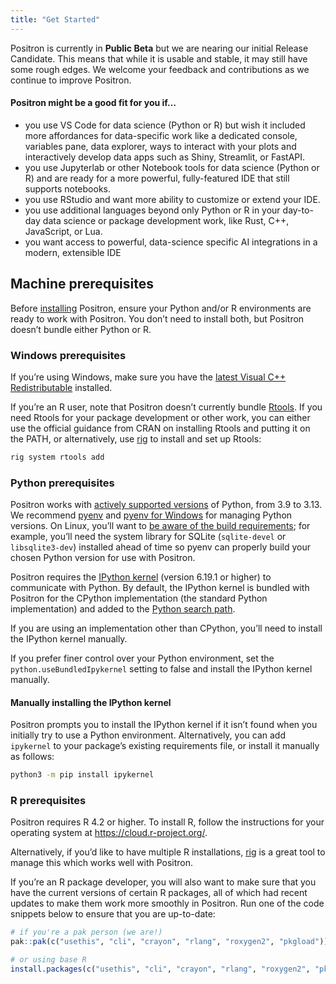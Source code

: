 ```yaml
---
title: "Get Started"
---
```


::: {.callout-note}

Positron is currently in **Public Beta** but we are nearing our initial Release Candidate. This means that while it is usable and stable, it may still have some rough edges. We welcome your feedback and contributions as we continue to improve Positron.

:::

#### Positron might be a good fit for you if...

-   you use VS Code for data science (Python or R) but wish it included more affordances for data-specific work like a dedicated console, variables pane, data explorer, ways to interact with your plots and interactively develop data apps such as Shiny, Streamlit, or FastAPI.
-   you use Jupyterlab or other Notebook tools for data science (Python or R) and are ready for a more powerful, fully-featured IDE that still supports notebooks.
-   you use RStudio and want more ability to customize or extend your IDE.
-   you use additional languages beyond only Python or R in your day-to-day data science or package development work, like Rust, C++, JavaScript, or Lua.
-   you want access to powerful, data-science specific AI integrations in a modern, extensible IDE

## Machine prerequisites

Before [installing](download.qmd) Positron, ensure your Python and/or R environments are ready to work with Positron. You don't need to install both, but Positron doesn't bundle either Python or R.

### Windows prerequisites

If you're using Windows, make sure you have the [latest Visual C++ Redistributable](https://learn.microsoft.com/en-us/cpp/windows/latest-supported-vc-redist?view=msvc-170#latest-microsoft-visual-c-redistributable-version) installed.

If you're an R user, note that Positron doesn't currently bundle [Rtools](https://cran.r-project.org/bin/windows/Rtools/). If you need Rtools for your package development or other work, you can either use the official guidance from CRAN on installing Rtools and putting it on the PATH, or alternatively, use [rig](https://github.com/r-lib/rig) to install and set up Rtools:

```bash
rig system rtools add
```

### Python prerequisites

Positron works with [actively supported versions](https://devguide.python.org/versions/#versions) of Python, from 3.9 to 3.13. We recommend [pyenv](https://github.com/pyenv/pyenv) and [pyenv for Windows](https://github.com/pyenv-win/pyenv-win) for managing Python versions. On Linux, you'll want to [be aware of the build requirements](https://github.com/pyenv/pyenv/wiki/common-build-problems); for example, you'll need the system library for SQLite (`sqlite-devel` or `libsqlite3-dev`) installed ahead of time so pyenv can properly build your chosen Python version for use with Positron.

Positron requires the [IPython kernel](https://pypi.org/project/ipykernel/) (version 6.19.1 or higher) to communicate with Python. By default, the IPython kernel is bundled with Positron for the CPython implementation (the standard Python implementation) and added to the [Python search path](https://docs.python.org/3/library/sys_path_init.html).

If you are using an implementation other than CPython, you'll need to install the IPython kernel manually. 

If you prefer finer control over your Python environment, set the `python.useBundledIpykernel` setting to false and install the IPython kernel manually.


#### Manually installing the IPython kernel

Positron prompts you to install the IPython kernel if it isn't found when you initially try to use a Python environment. Alternatively, you can add `ipykernel` to your package's existing requirements file, or install it manually as follows:

``` bash
python3 -m pip install ipykernel
```

### R prerequisites

Positron requires R 4.2 or higher. To install R, follow the instructions for your operating system at <https://cloud.r-project.org/>.

Alternatively, if you'd like to have multiple R installations, [rig](https://github.com/r-lib/rig) is a great tool to manage this which works well with Positron.

If you're an R package developer, you will also want to make sure that you have the current versions of certain R packages, all of which had recent updates to make them work more smoothly in Positron. Run one of the code snippets below to ensure that you are up-to-date:

``` r
# if you're a pak person (we are!)
pak::pak(c("usethis", "cli", "crayon", "rlang", "roxygen2", "pkgload"))

# or using base R
install.packages(c("usethis", "cli", "crayon", "rlang", "roxygen2", "pkgload"))
```
